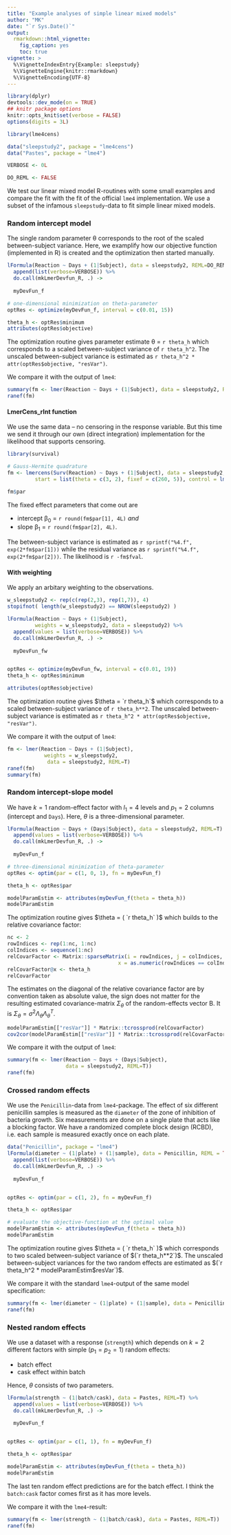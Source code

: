 ```yaml
---
title: "Example analyses of simple linear mixed models"
author: "MK"
date: "`r Sys.Date()`"
output:
  rmarkdown::html_vignette:
    fig_caption: yes
    toc: true
vignette: >
  %\VignetteIndexEntry{Example: sleepstudy}
  %\VignetteEngine{knitr::rmarkdown}
  %\VignetteEncoding{UTF-8}
---
```


```r

library(dplyr)
devtools::dev_mode(on = TRUE)
## knitr package options
knitr::opts_knit$set(verbose = FALSE)
options(digits = 3L)

library(lme4cens)

data("sleepstudy2", package = "lme4cens")
data("Pastes", package = "lme4")

VERBOSE <- 0L

DO_REML <- FALSE
```


We test our linear mixed model R-routines with some small examples and compare the fit with the fit of the official `lme4` implementation.
We use a subset of the infamous `sleepstudy`-data to fit simple linear mixed models.



### Random intercept model

The single random parameter θ corresponds to the root of the scaled between-subject variance.
Here, we examplify how our objective function (implemented in R) is created and the optimization then started manually.

```r

lFormula(Reaction ~ Days + (1|Subject), data = sleepstudy2, REML=DO_REML) %>% 
  append(list(verbose=VERBOSE)) %>% 
  do.call(mkLmerDevfun_R, .) ->
  
  myDevFun_f

# one-dimensional minimization on theta-parameter
optRes <- optimize(myDevFun_f, interval = c(0.01, 15))

theta_h <- optRes$minimum
attributes(optRes$objective)
```

The optimization routine gives parameter estimate θ = `r theta_h` which corresponds to a scaled between-subject variance of `r theta_h^2`.
The unscaled between-subject variance is estimated as `r theta_h^2 * attr(optRes$objective, "resVar")`.


We compare it with the output of `lme4`:
```r
summary(fm <- lmer(Reaction ~ Days + (1|Subject), data = sleepstudy2, REML=DO_REML))
ranef(fm)
```


#### LmerCens_rInt function
We use the same data -- no censoring in the response variable.
But this time we send it through our own (direct integration) implementation for the likelihood that supports censoring.

```r
library(survival)

# Gauss-Hermite quadrature
fm <- lmercens(Surv(Reaction) ~ Days + (1|Subject), data = sleepstudy2, REML=DO_REML,
         start = list(theta = c(3, 2), fixef = c(260, 5)), control = lmerControl(optimizer = "Nelder_Mead"))

fm$par
```


The fixed effect parameters that come out are

* intercept β~0~ = `r round(fm$par[1], 4L)` _and_ 
* slope β~1~ = `r round(fm$par[2], 4L)`.

The between-subject variance is estimated as `r sprintf("%4.f", exp(2*fm$par[1]))`
while the residual variance as `r sprintf("%4.f", exp(2*fm$par[2]))`.
The likelihood is `r -fm$fval`.





#### With weighting
We apply an arbitary weighting to the observations.

```r
w_sleepstudy2 <- rep(c(rep(2,3), rep(1,7)), 4)
stopifnot( length(w_sleepstudy2) == NROW(sleepstudy2) )

lFormula(Reaction ~ Days + (1|Subject),
         weights = w_sleepstudy2, data = sleepstudy2) %>% 
  append(values = list(verbose=VERBOSE)) %>% 
  do.call(mkLmerDevfun_R, .) ->
  
  myDevFun_fw


optRes <- optimize(myDevFun_fw, interval = c(0.01, 19))
theta_h <- optRes$minimum

attributes(optRes$objective)
```

The optimization routine gives $\theta = `r theta_h`$ which corresponds to a scaled between-subject variance of `r theta_h**2`.
The unscaled between-subject variance is estimated as `r theta_h^2 * attr(optRes$objective, "resVar")`.

We compare it with the output of `lme4`:
```r
fm <- lmer(Reaction ~ Days + (1|Subject),
            weights = w_sleepstudy2, 
             data = sleepstudy2, REML=T)
ranef(fm)
summary(fm)
```





### Random intercept-slope model

We have $k=1$ random-effect factor with $l_1 = 4$ levels and $p_1 = 2$ columns (intercept and `Days`).
Here, $\theta$ is a three-dimensional parameter.
```r

lFormula(Reaction ~ Days + (Days|Subject), data = sleepstudy2, REML=T) %>% 
  append(values = list(verbose=VERBOSE)) %>% 
  do.call(mkLmerDevfun_R, .) ->
  
  myDevFun_f

# three-dimensional minimization of theta-parameter
optRes <- optim(par = c(1, 0, 1), fn = myDevFun_f)

theta_h <- optRes$par

modelParamEstim <- attributes(myDevFun_f(theta = theta_h))
modelParamEstim
```

The optimization routine gives $\theta = ( `r theta_h` )$ which builds to the relative covariance factor:
```r
nc <- 2
rowIndices <- rep(1:nc, 1:nc)
colIndices <- sequence(1:nc)
relCovarFactor <- Matrix::sparseMatrix(i = rowIndices, j = colIndices,
                                    x = as.numeric(rowIndices == colIndices) )
relCovarFactor@x <- theta_h
relCovarFactor
```

The estimates on the diagonal of the relative covariance factor are by convention taken as absolute value,
the sign does not matter for the resulting estimated covariance-matrix $\Sigma_\theta$ of the random-effects vector B.
It is $\Sigma_\theta = \sigma^2 \Lambda_\theta \Lambda_\theta^T$.
```r
modelParamEstim[["resVar"]] * Matrix::tcrossprod(relCovarFactor)
cov2cor(modelParamEstim[["resVar"]] * Matrix::tcrossprod(relCovarFactor))
```


We compare it with the output of `lme4`:
```r
summary(fm <- lmer(Reaction ~ Days + (Days|Subject),
                   data = sleepstudy2, REML=T))
ranef(fm)
```




### Crossed random effects

We use the `Penicillin`-data from `lme4`-package. The effect of six different penicillin samples is measured as the `diameter` of the zone of inhibition of bacteria growth. Six measurements are done on a single plate that acts like a blocking factor.
We have a randomized complete block design (RCBD), i.e. each sample is measured exactly once on each plate.

```r
data("Penicillin", package = "lme4")
lFormula(diameter ~ (1|plate) + (1|sample), data = Penicillin, REML = TRUE) %>% 
  append(list(verbose=VERBOSE)) %>% 
  do.call(mkLmerDevfun_R, .) ->
  
  myDevFun_f


optRes <- optim(par = c(1, 2), fn = myDevFun_f)

theta_h <- optRes$par

# evaluate the objective-function at the optimal value
modelParamEstim <- attributes(myDevFun_f(theta = theta_h))
modelParamEstim
```

The optimization routine gives $\theta = ( `r theta_h` )$ which corresponds to two scaled between-subject variance of $(`r theta_h**2`)$.
The unscaled between-subject variances for the two random effects are estimated as $(`r theta_h^2 * modelParamEstim$resVar`)$.


We compare it with the standard `lme4`-output of the same model specification:
```r
summary(fm <- lmer(diameter ~ (1|plate) + (1|sample), data = Penicillin, REML = TRUE))
ranef(fm)
```






### Nested random effects

We use a dataset with a response (`strength`) which depends on 
$k=2$ different factors with simple ($p_1 = p_2 = 1$) random effects:

* batch effect
* cask effect within batch

Hence, $\theta$ consists of two parameters.
```r
lFormula(strength ~ (1|batch/cask), data = Pastes, REML=T) %>% 
  append(values = list(verbose=VERBOSE)) %>% 
  do.call(mkLmerDevfun_R, .) ->
  
  myDevFun_f


optRes <- optim(par = c(1, 1), fn = myDevFun_f)

theta_h <- optRes$par

modelParamEstim <- attributes(myDevFun_f(theta = theta_h))
modelParamEstim
```
The last ten random effect predictions are for the batch effect.
I think the `batch:cask` factor comes first as it has more levels.

We compare it with the `lme4`-result:
```r
summary(fm <- lmer(strength ~ (1|batch/cask), data = Pastes, REML=T))
ranef(fm)
```

